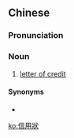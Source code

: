 {{also|信用状}}
==Chinese==
{{zh-forms|s=信用状|type=21}}

===Pronunciation===
{{zh-pron
|m=xìnyòngzhuàng
|c=seon3 jung6 zong6
|cat=n
}}

===Noun===
{{zh-noun}}

# [[letter of credit]]

====Synonyms====
* {{zh-l|信用證}}

[[ko:信用狀]]